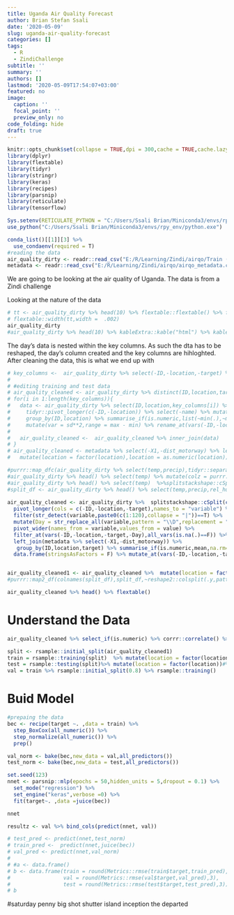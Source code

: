 ```yaml
---
title: Uganda Air Quality Forecast
author: Brian Stefan Ssali
date: '2020-05-09'
slug: uganda-air-quality-forecast
categories: []
tags:
  - R
  - ZindiChallenge
subtitle: ''
summary: ''
authors: []
lastmod: '2020-05-09T17:54:07+03:00'
featured: no
image:
  caption: ''
  focal_point: ''
  preview_only: no
code_folding: hide
draft: true 
---
```


```r
knitr::opts_chunk$set(collapse = TRUE,dpi = 300,cache = TRUE,cache.lazy = TRUE,tidy = "styler",fig.width = 8,fig.height = 8)
library(dplyr)
library(flextable)
library(tidyr)
library(stringr)
library(keras)
library(recipes)
library(parsnip)
library(reticulate)
library(tensorflow)

Sys.setenv(RETICULATE_PYTHON = "C:/Users/Ssali Brian/Miniconda3/envs/rpy_env/python.exe")
use_python("C:/Users/Ssali Brian/Miniconda3/envs/rpy_env/python.exe")

conda_list()[[1]][3] %>% 
  use_condaenv(required = T)
#reading the data 
air_quality_dirty <- readr::read_csv("E:/R/Learning/Zindi/airqo/Train (1).csv")
metadata <- readr::read_csv("E:/R/Learning/Zindi/airqo/airqo_metadata.csv")

```
We are going to be looking at the air quality of Uganda. The data is from a Zindi challenge

Looking at the nature of the data
```r
# tt <- air_quality_dirty %>% head(10) %>% flextable::flextable() %>% flextable::theme_zebra() 
# flextable::width(tt,width =  .002)
air_quality_dirty
#air_quality_dirty %>% head(10) %>% kableExtra::kable("html") %>% kableExtra::kable_styling() %>% kableExtra::scroll_box()
```

The day's data is nested within the key columns. As such the dta has to be reshaped, the day's column created and the key columns are hihloghted. After cleaning the data, this is what we end up with
```r
# key_columns <-  air_quality_dirty %>% select(-ID,-location,-target) %>% colnames()
#                                        
# #editing training and test data
# air_quality_cleaned <- air_quality_dirty %>% distinct(ID,location,target) 
# for(i in 1:length(key_columns)){
#   data <- air_quality_dirty %>% select(ID,location,key_columns[i]) %>% tidyr::separate(!!paste0(key_columns[i]),paste0(key_columns[i],1:120),",") %>% 
#     tidyr::pivot_longer(c(-ID,-location)) %>% select(-name) %>% mutate(value = as.numeric(value)) %>% 
#     group_by(ID,location) %>% summarise_if(is.numeric,list(~min(.),~max(.),~mean(.),~sd(.),~median(.)),) %>% 
#     mutate(var = sd**2,range = max - min) %>% rename_at(vars(-ID,-location),funs(paste0(key_columns[i],"_",.))) 
#   
#   air_quality_cleaned <-  air_quality_cleaned %>% inner_join(data)
# }
# air_quality_cleaned <- metadata %>% select(-X1,-dist_motorway) %>% left_join(air_quality_cleaned) %>% 
#   mutate(location = factor(location),location = as.numeric(location))
```

```r
#purrr::map_dfc(air_quality_dirty %>% select(temp,precip),tidyr::separate(!!paste0(.),paste0(.,1:120),",")) %>% head()
#air_quality_dirty %>% head() %>% select(temp) %>% mutate(colz = purrr::map(reshape2::colsplit(.,pattern = ",",names = paste0(1:120,.))))
#air_quality_dirty %>% head() %>% select(temp)  %>%splitstackshape::cSplit(names(.))  %>% View()
#split_df <- air_quality_dirty %>% head() %>% select(temp,precip,rel_humidity,wind_dir,wind_spd,atmos_press)
 
air_quality_cleaned <- air_quality_dirty %>%  splitstackshape::cSplit(c('temp','precip','rel_humidity','wind_dir','wind_spd','atmos_press'),sep = ",") %>% 
  pivot_longer(cols = c(-ID,-location,-target),names_to = "variable") %>% 
  filter(str_detect(variable,paste0(c(1:120),collapse = "|"))==T) %>%
  mutate(Day = str_replace_all(variable,pattern = "\\D",replacement = ""),variable = str_replace_all(variable,pattern = "\\d",replacement = "")) %>%
  pivot_wider(names_from = variable,values_from = value) %>% 
  filter_at(vars(-ID,-location,-target,-Day),all_vars(is.na(.)==F)) %>% 
  left_join(metadata %>% select(-X1,-dist_motorway)) %>% 
   group_by(ID,location,target) %>% summarise_if(is.numeric,mean,na.rm=T) %>% 
  data.frame(stringsAsFactors = F) %>% mutate_at(vars(-ID,-location,-target),list(~case_when(is.na(.)~mean(.,na.rm = T),TRUE~.)))


air_quality_cleaned1 <- air_quality_cleaned %>%  mutate(location = factor(location),location = as.numeric(location)) #%>%select(-ID)
#purrr::map2_df(colnames(split_df),split_df,~reshape2::colsplit(.y,pattern = ",",names = paste0(.x,1:121))) %>% View()

```


```r
air_quality_cleaned %>% head() %>% flextable()
```

# Understand the Data
```r
air_quality_cleaned %>% select_if(is.numeric) %>% corrr::correlate() %>% corrr::rplot()
```
```r
split <- rsample::initial_split(air_quality_cleaned1)
train = rsample::training(split)  %>% mutate(location = factor(location)) #%>% select(-ID)
test = rsample::testing(split)%>% mutate(location = factor(location))#%>% select(-ID)
val = train %>% rsample::initial_split(0.8) %>% rsample::training()
```

# Buid Model
```r
#prepaing the data
bec <- recipe(target ~. ,data = train) %>% 
  step_BoxCox(all_numeric()) %>% 
  step_normalize(all_numeric()) %>% 
  prep()

val_norm <- bake(bec,new_data = val,all_predictors())
test_norm <- bake(bec,new_data = test,all_predictors())
```

```r
set.seed(123)
nnet <- parsnip::mlp(epochs = 50,hidden_units = 5,dropout = 0.1) %>% 
  set_mode("regression") %>% 
  set_engine("keras",verbose =0) %>% 
  fit(target~. ,data =juice(bec))

nnet
```
```r
resultz <- val %>% bind_cols(predict(nnet, val))
```

```r
# test_pred <- predict(nnet,test_norm)
# train_pred <-  predict(nnet,juice(bec))
# val_pred <- predict(nnet,val_norm)
# 
# #a <- data.frame()
# b <- data.frame(train = round(Metrics::rmse(train$target,train_pred),3),
#                 val = round(Metrics::rmse(val$target,val_pred),3),
#                 test = round(Metrics::rmse(test$target,test_pred),3))
# b
```

#saturday 
penny
big shot
shutter island
inception
the departed 


